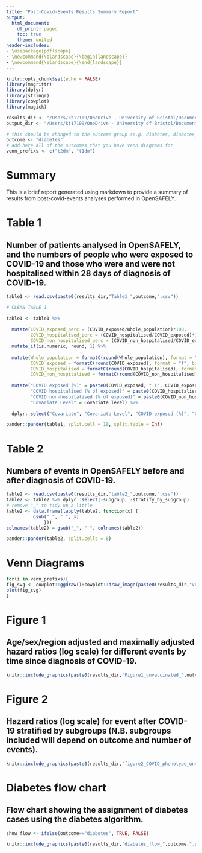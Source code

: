 ```yaml
---
title: "Post-Covid-Events Results Summary Report"
output:
  html_document:
    df_print: paged
    toc: true
    theme: united
header-includes:
- \usepackage{pdflscape}
- \newcommand{\blandscape}{\begin{landscape}}
- \newcommand{\elandscape}{\end{landscape}}
---
```


```r
knitr::opts_chunk$set(echo = FALSE)
library(magrittr)
library(dplyr)
library(stringr)
library(cowplot)
library(magick)

results_dir <- "/Users/kt17109/OneDrive - University of Bristol/Documents - grp-EHR/Projects/post-covid-diabetes/OS-outputs/OS-output-9june2022/"
output_dir <- "/Users/kt17109/OneDrive - University of Bristol/Documents - grp-EHR/Projects/post-covid-diabetes/OS-outputs/OS-output-9june2022/figures/"

# this should be changed to the outcome group (e.g. diabetes, diabetes_gestational, mental_health)
outcome <- "diabetes"
# add here all of the outcomes that you have venn diagrams for
venn_prefixs <- c("t2dm", "t1dm")
```


# Summary

This is a brief report generated using markdown to provide a summary of results from post-covid-events analyses performed in OpenSAFELY. 

\newpage
\blandscape

# Table 1

## Number of patients analysed in OpenSAFELY, and the numbers of people who were exposed to COVID-19 and those who were and were not hospitalised within 28 days of diagnosis of COVID-19.

```r
table1 <- read.csv(paste0(results_dir,"Table1_",outcome,".csv"))

# CLEAN TABLE 1

table1 <- table1 %>% 
  
  mutate(COVID_exposed_perc = (COVID_exposed/Whole_population)*100,
         COVID_hospitalised_perc = (COVID_hospitalised/COVID_exposed)*100,
         COVID_non_hospitalised_perc = (COVID_non_hospitalised/COVID_exposed)*100) %>%
  mutate_if(is.numeric, round, 1) %>%
  
  mutate(Whole_population = formatC(round(Whole_population), format = "f", big.mark = ",", drop0trailing = TRUE),
         COVID_exposed = formatC(round(COVID_exposed), format = "f", big.mark = ",", drop0trailing = TRUE),
         COVID_hospitalised = formatC(round(COVID_hospitalised), format = "f", big.mark = ",", drop0trailing = TRUE),
         COVID_non_hospitalised = formatC(round(COVID_non_hospitalised), format = "f", big.mark = ",", drop0trailing = TRUE),) %>%
  
  mutate("COVID exposed (%)" = paste0(COVID_exposed, " (", COVID_exposed_perc, ")"),
         "COVID hospitalised (% of exposed)" = paste0(COVID_hospitalised, " (", COVID_hospitalised_perc, ")"),
         "COVID non-hospitalised (% of exposed)" = paste0(COVID_non_hospitalised, " (", COVID_non_hospitalised_perc, ")"),
         "Covariate Level" = Covariate_level) %>%
  
  dplyr::select("Covariate", "Covariate Level", "COVID exposed (%)", "COVID hospitalised (% of exposed)", "COVID non-hospitalised (% of exposed)")

pander::pander(table1, split.cell = 10, split.table = Inf)
```

\newpage

# Table 2

## Numbers of events in OpenSAFELY before and after diagnosis of COVID-19.

```r
table2 <- read.csv(paste0(results_dir,"table2_",outcome,".csv"))
table2 <- table2 %>% dplyr::select(-subgroup, -stratify_by_subgroup)
# remove "_" to tidy up a little
table2 <- data.frame(lapply(table2, function(x) {
          gsub("_", " ", x)
              }))
colnames(table2) = gsub("_", " ", colnames(table2))

pander::pander(table2, split.cells = 8)
```

\newpage

# Venn Diagrams

```r
for(i in venn_prefixs){
fig_svg <- cowplot::ggdraw()+cowplot::draw_image(paste0(results_dir,"venn_diagram_",outcome,"_",i,".svg"))
plot(fig_svg)
}
```

\elandscape

\newpage

# Figure 1

## Age/sex/region adjusted and maximally adjusted hazard ratios (log scale) for different events by time since diagnosis of COVID-19.

```r
knitr::include_graphics(paste0(results_dir,"Figure1_unvaccinated_",outcome,".png"))
```

\newpage

# Figure 2

## Hazard ratios (log scale) for event after COVID-19 stratified by subgroups (N.B. subgroups included will depend on outcome and number of events).

```r
knitr::include_graphics(paste0(results_dir,"figure2_COVID_phenotype_unvaccinated_",outcome,".png"))
```

\newpage
\blandscape

# Diabetes flow chart

## Flow chart showing the assignment of diabetes cases using the diabetes algorithm. 

```r
show_flow <- ifelse(outcome=="diabetes", TRUE, FALSE)
```

```r
knitr::include_graphics(paste0(results_dir,"diabetes_flow_",outcome,".png"))
```

\elandscape